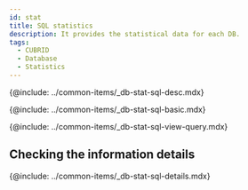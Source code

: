 ```yaml
---
id: stat
title: SQL statistics
description: It provides the statistical data for each DB.
tags:
  - CUBRID
  - Database
  - Statistics
---
```



<!-- SQL 통계-->

{@include: ../common-items/_db-stat-sql-desc.mdx}

<!-- SQL 통계 기본 사용 안내-->

{@include: ../common-items/_db-stat-sql-basic.mdx} 

<!-- 쿼리별 수행 추이, 자세히 보기-->

{@include: ../common-items/_db-stat-sql-view-query.mdx}

## Checking the information details

{@include: ../common-items/_db-stat-sql-details.mdx}
